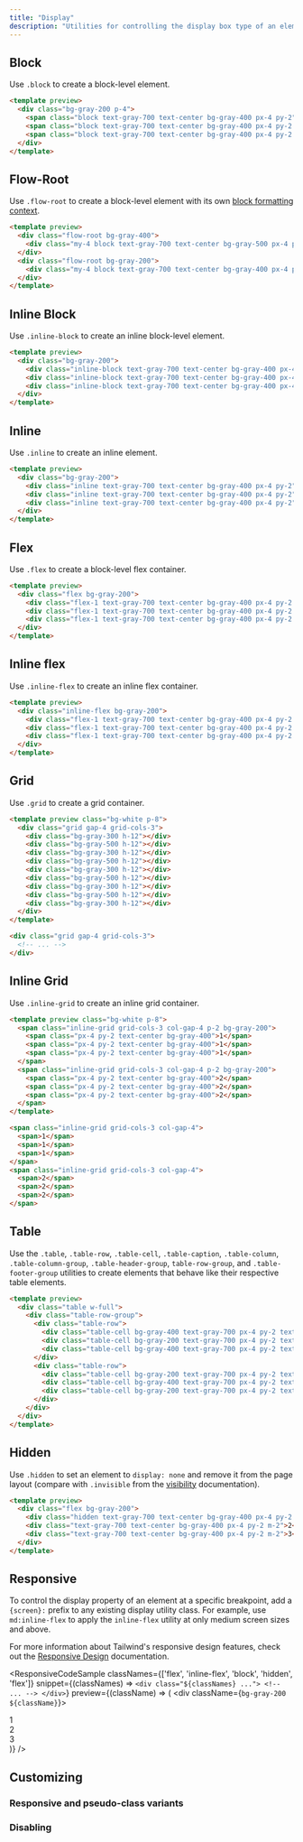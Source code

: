 ```yaml
---
title: "Display"
description: "Utilities for controlling the display box type of an element."
---
```




## Block

Use `.block` to create a block-level element.

```html
<template preview>
  <div class="bg-gray-200 p-4">
    <span class="block text-gray-700 text-center bg-gray-400 px-4 py-2">1</span>
    <span class="block text-gray-700 text-center bg-gray-400 px-4 py-2 mt-2">2</span>
    <span class="block text-gray-700 text-center bg-gray-400 px-4 py-2 mt-2">3</span>
  </div>
</template>
```

## Flow-Root

Use `.flow-root` to create a block-level element with its own [block formatting context](https://developer.mozilla.org/en-US/docs/Web/Guide/CSS/Block_formatting_context).

```html
<template preview>
  <div class="flow-root bg-gray-400">
    <div class="my-4 block text-gray-700 text-center bg-gray-500 px-4 py-2">1</div>
  </div>
  <div class="flow-root bg-gray-200">
    <div class="my-4 block text-gray-700 text-center bg-gray-400 px-4 py-2">2</div>
  </div>
</template>
```

## Inline Block

Use `.inline-block` to create an inline block-level element.

```html
<template preview>
  <div class="bg-gray-200">
    <div class="inline-block text-gray-700 text-center bg-gray-400 px-4 py-2 m-2">1</div>
    <div class="inline-block text-gray-700 text-center bg-gray-400 px-4 py-2 m-2">2</div>
    <div class="inline-block text-gray-700 text-center bg-gray-400 px-4 py-2 m-2">3</div>
  </div>
</template>
```

## Inline

Use `.inline` to create an inline element.

```html
<template preview>
  <div class="bg-gray-200">
    <div class="inline text-gray-700 text-center bg-gray-400 px-4 py-2">1</div>
    <div class="inline text-gray-700 text-center bg-gray-400 px-4 py-2">2</div>
    <div class="inline text-gray-700 text-center bg-gray-400 px-4 py-2">3</div>
  </div>
</template>
```

## Flex

Use `.flex` to create a block-level flex container.

```html
<template preview>
  <div class="flex bg-gray-200">
    <div class="flex-1 text-gray-700 text-center bg-gray-400 px-4 py-2 m-2">1</div>
    <div class="flex-1 text-gray-700 text-center bg-gray-400 px-4 py-2 m-2">2</div>
    <div class="flex-1 text-gray-700 text-center bg-gray-400 px-4 py-2 m-2">3</div>
  </div>
</template>
```

## Inline flex

Use `.inline-flex` to create an inline flex container.

```html
<template preview>
  <div class="inline-flex bg-gray-200">
    <div class="flex-1 text-gray-700 text-center bg-gray-400 px-4 py-2 m-2">1</div>
    <div class="flex-1 text-gray-700 text-center bg-gray-400 px-4 py-2 m-2">2</div>
    <div class="flex-1 text-gray-700 text-center bg-gray-400 px-4 py-2 m-2">3</div>
  </div>
</template>
```

## Grid

Use `.grid` to create a grid container.

```html
<template preview class="bg-white p-8">
  <div class="grid gap-4 grid-cols-3">
    <div class="bg-gray-300 h-12"></div>
    <div class="bg-gray-500 h-12"></div>
    <div class="bg-gray-300 h-12"></div>
    <div class="bg-gray-500 h-12"></div>
    <div class="bg-gray-300 h-12"></div>
    <div class="bg-gray-500 h-12"></div>
    <div class="bg-gray-300 h-12"></div>
    <div class="bg-gray-500 h-12"></div>
    <div class="bg-gray-300 h-12"></div>
  </div>
</template>

<div class="grid gap-4 grid-cols-3">
  <!-- ... -->
</div>
```

## Inline Grid

Use `.inline-grid` to create an inline grid container.

```html
<template preview class="bg-white p-8">
  <span class="inline-grid grid-cols-3 col-gap-4 p-2 bg-gray-200">
    <span class="px-4 py-2 text-center bg-gray-400">1</span>
    <span class="px-4 py-2 text-center bg-gray-400">1</span>
    <span class="px-4 py-2 text-center bg-gray-400">1</span>
  </span>
  <span class="inline-grid grid-cols-3 col-gap-4 p-2 bg-gray-200">
    <span class="px-4 py-2 text-center bg-gray-400">2</span>
    <span class="px-4 py-2 text-center bg-gray-400">2</span>
    <span class="px-4 py-2 text-center bg-gray-400">2</span>
  </span>
</template>

<span class="inline-grid grid-cols-3 col-gap-4">
  <span>1</span>
  <span>1</span>
  <span>1</span>
</span>
<span class="inline-grid grid-cols-3 col-gap-4">
  <span>2</span>
  <span>2</span>
  <span>2</span>
</span>
```

## Table

Use the `.table`, `.table-row`, `.table-cell`, `.table-caption`, `.table-column`, `.table-column-group`, `.table-header-group`, `table-row-group`, and `.table-footer-group` utilities to create elements that behave like their respective table elements.

```html
<template preview>
  <div class="table w-full">
    <div class="table-row-group">
      <div class="table-row">
        <div class="table-cell bg-gray-400 text-gray-700 px-4 py-2 text-sm">A cell with more content</div>
        <div class="table-cell bg-gray-200 text-gray-700 px-4 py-2 text-sm">Cell 2</div>
        <div class="table-cell bg-gray-400 text-gray-700 px-4 py-2 text-sm">Cell 3</div>
      </div>
      <div class="table-row">
        <div class="table-cell bg-gray-200 text-gray-700 px-4 py-2 text-sm">Cell 4</div>
        <div class="table-cell bg-gray-400 text-gray-700 px-4 py-2 text-sm">A cell with more content</div>
        <div class="table-cell bg-gray-200 text-gray-700 px-4 py-2 text-sm">Cell 6</div>
      </div>
    </div>
  </div>
</template>
```

## Hidden

Use `.hidden` to set an element to `display: none` and remove it from the page layout (compare with `.invisible` from the [visibility](/docs/visibility#invisible) documentation).

```html
<template preview>
  <div class="flex bg-gray-200">
    <div class="hidden text-gray-700 text-center bg-gray-400 px-4 py-2 m-2">1</div>
    <div class="text-gray-700 text-center bg-gray-400 px-4 py-2 m-2">2</div>
    <div class="text-gray-700 text-center bg-gray-400 px-4 py-2 m-2">3</div>
  </div>
</template>
```

## Responsive

To control the display property of an element at a specific breakpoint, add a `{screen}:` prefix to any existing display utility class. For example, use `md:inline-flex` to apply the `inline-flex` utility at only medium screen sizes and above.

For more information about Tailwind's responsive design features, check out the [Responsive Design](/docs/responsive-design) documentation.

<ResponsiveCodeSample
  classNames={['flex', 'inline-flex', 'block', 'hidden', 'flex']}
  snippet={(classNames) => `
    <div class="${classNames} ...">
      <!-- ... -->
    </div>
  `}
  preview={(className) => (
    <div className={`bg-gray-200 ${className}`}>
      <div className="flex-1 text-gray-700 text-center bg-gray-400 px-4 py-2 m-2">1</div>
      <div className="flex-1 text-gray-700 text-center bg-gray-400 px-4 py-2 m-2">2</div>
      <div className="flex-1 text-gray-700 text-center bg-gray-400 px-4 py-2 m-2">3</div>
    </div>
  )}
/>

## Customizing

### Responsive and pseudo-class variants

<Variants plugin="display" />

### Disabling

<Disabling plugin="display" />

